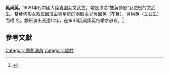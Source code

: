 '''吳尚英'''，1920年代中國大陸[[粤劇|粤劇]]女文武生。她是漳澎“雙英倩影”女戲班的文武生。雙英倩影女戏班因班主吳星房的兩個女兒吳國英（花旦）、吳尚英（文武生）而得 名。戲班演出長達12年，在1933因吳國英结婚才散班。<ref>{{cite web|title=麻涌粤剧曲艺的存承}}</ref>

==參考文獻==
{{reflist}}

[[Category:粵劇演員|Category:粵劇演員]]
[[Category:吳姓|Category:吳姓]]